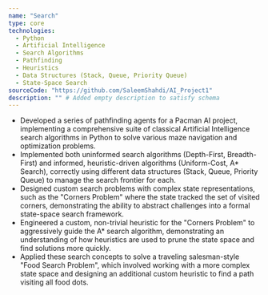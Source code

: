 ```yaml
---
name: "Search"
type: core
technologies:
  - Python
  - Artificial Intelligence
  - Search Algorithms
  - Pathfinding
  - Heuristics
  - Data Structures (Stack, Queue, Priority Queue)
  - State-Space Search
sourceCode: "https://github.com/SaleemShahdi/AI_Project1"
description: "" # Added empty description to satisfy schema
---
```

- Developed a series of pathfinding agents for a Pacman AI project, implementing a comprehensive suite of classical Artificial Intelligence search algorithms in Python to solve various maze navigation and optimization problems.
- Implemented both uninformed search algorithms (Depth-First, Breadth-First) and informed, heuristic-driven algorithms (Uniform-Cost, A* Search), correctly using different data structures (Stack, Queue, Priority Queue) to manage the search frontier for each.
- Designed custom search problems with complex state representations, such as the "Corners Problem" where the state tracked the set of visited corners, demonstrating the ability to abstract challenges into a formal state-space search framework.
- Engineered a custom, non-trivial heuristic for the "Corners Problem" to aggressively guide the A* search algorithm, demonstrating an understanding of how heuristics are used to prune the state space and find solutions more quickly.
- Applied these search concepts to solve a traveling salesman-style "Food Search Problem", which involved working with a more complex state space and designing an additional custom heuristic to find a path visiting all food dots.